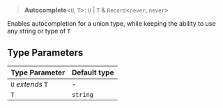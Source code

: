 > **Autocomplete**\<`U`, `T`\>: `U` \| `T` & `Record`\<`never`, `never`\>

Enables autocompletion for a union type, while keeping the ability to use any string
or type of `T`

## Type Parameters

| Type Parameter | Default type |
| ------ | ------ |
| `U` *extends* `T` | - |
| `T` | `string` |
